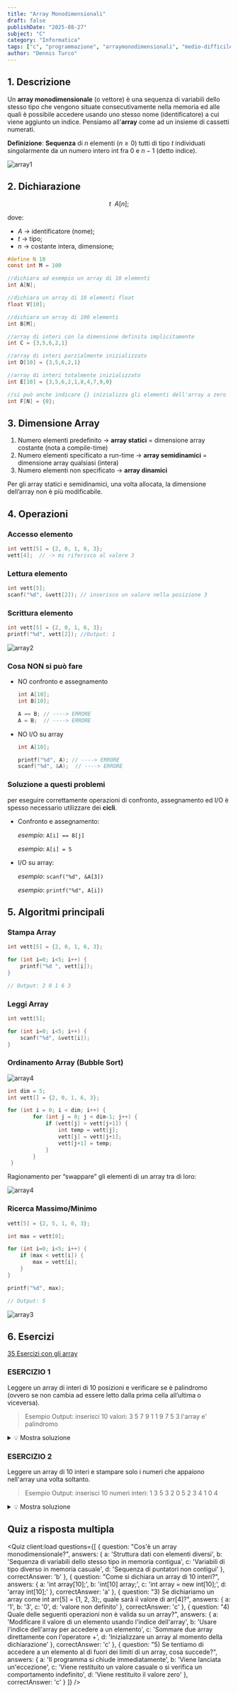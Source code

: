 ```yaml
---
title: "Array Monodimensionali"
draft: false
publishDate: "2025-08-27"
subject: "C"
category: "Informatica"
tags: ["c", "programmazione", "arraymonodimensionali", "medio-difficile"]
author: "Dennis Turco"
---
```


## 1. Descrizione

Un **array monodimensionale** (o vettore) è una sequenza di variabili dello stesso tipo che vengono situate consecutivamente nella memoria ed alle quali è possibile accedere usando uno stesso nome (identificatore) a cui viene aggiunto un indice. Pensiamo all'**array** come ad un insieme di cassetti numerati.

**Definizione**: **Sequenza** di $n$ elementi ($n ≥ 0$) tutti di tipo $t$ individuati singolarmente da un numero intero int fra 0 e $n-1$ (detto indice).

![array1](../../../assets/for_pages/array1.png)

## 2. Dichiarazione

$$
t \ \  A[n];
$$

dove:

- $A$ → identificatore (nome);
- $t$ → tipo;
- $n$ → costante intera, dimensione;

```c
#define N 10
const int M = 100

//dichiara ad esempio un array di 10 elementi
int A[N];

//dichiara un array di 10 elementi float
float V[10];

//dichiara un array di 100 elementi
int B[M];

//array di interi con la dimensione definita implicitamente
int C = {3,5,6,2,1}

//array di interi parzialmente inizializzato
int D[10] = {3,5,6,2,1}

//array di interi totalmente inizializzato
int E[10] = {3,5,6,2,1,8,4,7,9,0}

//si può anche indicare {} inizializza gli elementi dell'array a zero
int F[N] = {0};
```

## 3. Dimensione Array

1. Numero elementi predefinito → **array statici** = dimensione array costante (nota a compile-time)
2. Numero elementi specificato a run-time → **array semidinamici** = dimensione array qualsiasi (intera)
3. Numero elementi non specificato → **array dinamici**

<Aside variant="info">
Per gli array statici e semidinamici, una volta allocata, la dimensione dell’array non è più modificabile.
</Aside>

## 4. Operazioni

### Accesso elemento

```c
int vett[5] = {2, 0, 1, 6, 3};
vett[4];  // -> mi riferisco al valore 3
```

### Lettura elemento

```c
int vett[5];
scanf("%d", &vett[2]); // inserisco un valore nella posizione 3
```

### Scrittura elemento

```c
int vett[5] = {2, 0, 1, 6, 3};
printf("%d", vett[2]); //Output: 1
```

![array2](../../../assets/for_pages/array2.png)

### Cosa NON si può fare

- NO confronto e assegnamento

    ```c
    int A[10];
    int B[10];

    A == B; // ----> ERRORE
    A = B;  // ----> ERRORE
    ```

- NO I/O su array

    ```c
    int A[10];

    printf("%d", A); // ----> ERRORE
    scanf("%d", &A);  // ----> ERRORE
    ```

### Soluzione a questi problemi

per eseguire correttamente operazioni di confronto, assegnamento ed I/O è spesso necessario utilizzare dei **cicli**.

- Confronto e assegnamento:

    *esempio*: `A[i] == B[j]`

    *esempio*: `A[i] = 5`

- I/O su array:

    *esempio*:  `scanf("%d", &A[3])`

    *esempio*:  `printf("%d", A[i])`

## 5. Algoritmi principali

### Stampa Array

```c
int vett[5] = {2, 0, 1, 6, 3};

for (int i=0; i<5; i++) {
    printf("%d ", vett[i]);
}

// Output: 2 0 1 6 3
```

### Leggi Array

```c
int vett[5];

for (int i=0; i<5; i++) {
    scanf("%d", &vett[i]);
}
```

### Ordinamento Array (Bubble Sort)

![array4](https://giancarmelopittala.com/images/articles/bubble-sort.gif)

```c
int dim = 5;
int vett[] = {2, 0, 1, 6, 3};

for (int i = 0; i < dim; i++) {
        for (int j = 0; j < dim-1; j++) {
            if (vett[j] > vett[j+1]) {
                int temp = vett[j];
                vett[j] = vett[j+1];
                vett[j+1] = temp;
            }
        }
 }
```

Ragionamento per “swappare” gli elementi di un array tra di loro:

![array4](../../../assets/for_pages/array4.png)

### Ricerca Massimo/Minimo

```cpp
vett[5] = {2, 5, 1, 0, 3};

int max = vett[0];

for (int i=0; i<5; i++) {
    if (max < vett[i]) {
        max = vett[i];
    }
}

printf("%d", max);

// Output: 5
```

![array3](../../../assets/for_pages/array3.png)

## 6. Esercizi

[35 Esercizi con gli array](https://ticoprof.wordpress.com/2016/04/26/esercizi-con-gli-array/)

### ESERCIZIO 1

Leggere un array di interi di 10 posizioni e verificare se è palindromo (ovvero se non cambia ad essere letto dalla prima cella all’ultima o viceversa).

> Esempio Output:
inserisci 10 valori: 3 5 7 9 1 1 9 7 5 3
l'array e' palindromo
<details>
<summary>💡 Mostra soluzione</summary>

```c
#include <stdio.h>

int main() {
    int a[10];

    printf("inserisci 10 valori: ");
    for (int i=0; i<10; i++) {
        scanf("%d", &a[i]);
    }

    bool palindromo = true;

    for(int i=0; i<5; i++) {
        if(a[i] != a[9-i]) {
            palindromo = false;
        }
    }
    if(palindromo) {
        printf("l'array e' palindromo");
    }
    else {
        printf("l'array NON e' palindromo");
    }
}
```

</details>

### ESERCIZIO 2

Leggere un array di 10 interi e stampare solo i numeri che appaiono nell'array una volta soltanto.

> Esempio Output:
inserisci 10 numeri interi:  1 3 5 3 2 0 5 2 3 4
1 0 4
<details>
<summary>💡 Mostra soluzione</summary>

```c
#include <stdio.h>

int main(){
    int a[10];

    //memorizzo l'array
    printf("inserisci 10 numeri interi: ");
    for(int i=0; i<10; i++) {
        scanf("&d", &a[i]);
    }

    //per ogni numero dell'array
    for(int i=0;i<10;i++) {
        // voglio contare quante volte appare a[i]
        int volte=0;

        //controllo quante volte compare a[i]
        for(int j=0; j<10; j++) {
            if(a[j] == a[i]) {
                volte++;
            }
        }
        if(volte == 1) {
            printf("%d ", a[i]);
        }
    }
    return 0;
}
```

</details>


## Quiz a risposta multipla


<Quiz client:load questions={[
  {
    question: "Cos'è un array monodimensionale?",
    answers: {
      a: 'Struttura dati con elementi diversi',
      b: 'Sequenza di variabili dello stesso tipo in memoria contigua',
      c: 'Variabili di tipo diverso in memoria casuale',
      d: 'Sequenza di puntatori non contigui'
    },
    correctAnswer: 'b'
  },
  {
    question: "Come si dichiara un array di 10 interi?",
    answers: {
      a: 'int array[10];',
      b: 'int[10] array;',
      c: 'int array = new int[10];',
      d: 'array int[10];'
    },
    correctAnswer: 'a'
  },
  {
    question: "3) Se dichiariamo un array come int arr[5] = {1, 2, 3};, quale sarà il valore di arr[4]?",
    answers: { a: '1', b: '3', c: '0', d: 'valore non definito' },
    correctAnswer: 'c'
  },
  {
    question: "4) Quale delle seguenti operazioni non è valida su un array?",
    answers: {
      a: 'Modificare il valore di un elemento usando l\'indice dell\'array',
      b: 'Usare l\'indice dell\'array per accedere a un elemento',
      c: 'Sommare due array direttamente con l\'operatore +',
      d: 'Inizializzare un array al momento della dichiarazione'
    },
    correctAnswer: 'c'
  },
  {
    question: "5) Se tentiamo di accedere a un elemento al di fuori dei limiti di un array, cosa succede?",
    answers: {
      a: 'Il programma si chiude immediatamente',
      b: 'Viene lanciata un\'eccezione',
      c: 'Viene restituito un valore casuale o si verifica un comportamento indefinito',
      d: 'Viene restituito il valore zero'
    },
    correctAnswer: 'c'
  }
]} />
